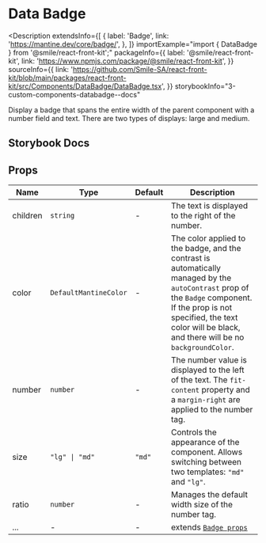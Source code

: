 # Data Badge

<Description
  extendsInfo={[
    {
      label: 'Badge',
      link: 'https://mantine.dev/core/badge/',
    },
  ]}
  importExample="import { DataBadge } from '@smile/react-front-kit';"
  packageInfo={{
    label: '@smile/react-front-kit',
    link: 'https://www.npmjs.com/package/@smile/react-front-kit',
  }}
  sourceInfo={{
    link: 'https://github.com/Smile-SA/react-front-kit/blob/main/packages/react-front-kit/src/Components/DataBadge/DataBadge.tsx',
  }}
  storybookInfo="3-custom-components-databadge--docs"
>
  Display a badge that spans the entire width of the parent component with a
  number field and text. There are two types of displays: large and medium.
</Description>

## Storybook Docs

<StorybookEmbed storyId="3-custom-components-databadge--docs" height="1180" />

## Props

| Name     | Type                  | Default | Description                                                                                                                                                                                                                        |
| -------- | --------------------- | ------- | ---------------------------------------------------------------------------------------------------------------------------------------------------------------------------------------------------------------------------------- |
| children | `string`              | -       | The text is displayed to the right of the number.                                                                                                                                                                                  |
| color    | `DefaultMantineColor` | -       | The color applied to the badge, and the contrast is automatically managed by the `autoContrast` prop of the `Badge` component. If the prop is not specified, the text color will be black, and there will be no `backgroundColor`. |
| number   | `number`              | -       | The number value is displayed to the left of the text. The `fit-content` property and a `margin-right` are applied to the number tag.                                                                                              |
| size     | `"lg" \| "md"`        | `"md"`  | Controls the appearance of the component. Allows switching between two templates: `"md"` and `"lg"`.                                                                                                                               |
| ratio    | `number `             | -       | Manages the default width size of the number tag.                                                                                                                                                                                  |
| ...      | -                     | -       | extends [`Badge props`](https://mantine.dev/core/badge/)                                                                                                                                                                           |
